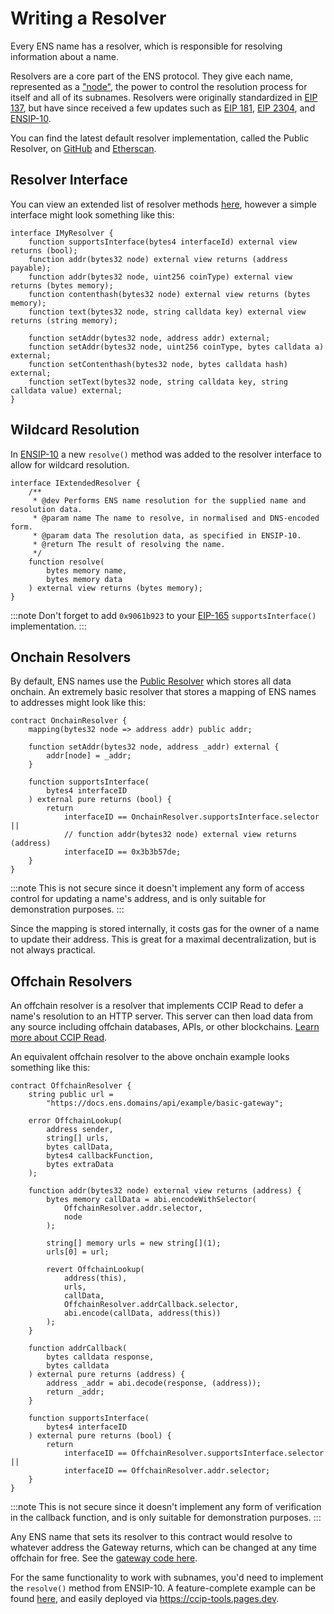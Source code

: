 # Writing a Resolver

Every ENS name has a resolver, which is responsible for resolving information about a name.

Resolvers are a core part of the ENS protocol. They give each name, represented as a ["node"](/resolution/names#namehash), the power to control the resolution process for itself and all of its subnames. Resolvers were originally standardized in [EIP 137](https://eips.ethereum.org/EIPS/eip-137), but have since received a few updates such as [EIP 181](https://eips.ethereum.org/EIPS/eip-181), [EIP 2304](https://eips.ethereum.org/EIPS/eip-2304), and [ENSIP-10](/ensip/10).

You can find the latest default resolver implementation, called the Public Resolver, on [GitHub](https://github.com/ensdomains/ens-contracts/blob/mainnet/contracts/resolvers/PublicResolver.sol) and [Etherscan](/learn/deployments).

## Resolver Interface

You can view an extended list of resolver methods [here](/resolvers/interfaces), however a simple interface might look something like this:

```solidity
interface IMyResolver {
    function supportsInterface(bytes4 interfaceId) external view returns (bool);
    function addr(bytes32 node) external view returns (address payable);
    function addr(bytes32 node, uint256 coinType) external view returns (bytes memory);
    function contenthash(bytes32 node) external view returns (bytes memory);
    function text(bytes32 node, string calldata key) external view returns (string memory);

    function setAddr(bytes32 node, address addr) external;
    function setAddr(bytes32 node, uint256 coinType, bytes calldata a) external;
    function setContenthash(bytes32 node, bytes calldata hash) external;
    function setText(bytes32 node, string calldata key, string calldata value) external;
}
```

## Wildcard Resolution

In [ENSIP-10](/ensip/10) a new `resolve()` method was added to the resolver interface to allow for wildcard resolution.

```solidity
interface IExtendedResolver {
    /**
     * @dev Performs ENS name resolution for the supplied name and resolution data.
     * @param name The name to resolve, in normalised and DNS-encoded form.
     * @param data The resolution data, as specified in ENSIP-10.
     * @return The result of resolving the name.
     */
    function resolve(
        bytes memory name,
        bytes memory data
    ) external view returns (bytes memory);
}
```

:::note
Don't forget to add `0x9061b923` to your [EIP-165](https://eips.ethereum.org/) `supportsInterface()` implementation.
:::

## Onchain Resolvers

By default, ENS names use the [Public Resolver](/resolvers/public) which stores all data onchain. An extremely basic resolver that stores a mapping of ENS names to addresses might look like this:

```solidity
contract OnchainResolver {
    mapping(bytes32 node => address addr) public addr;

    function setAddr(bytes32 node, address _addr) external {
        addr[node] = _addr;
    }

    function supportsInterface(
        bytes4 interfaceID
    ) external pure returns (bool) {
        return
            interfaceID == OnchainResolver.supportsInterface.selector ||
            // function addr(bytes32 node) external view returns (address)
            interfaceID == 0x3b3b57de;
    }
}
```

:::note
This is not secure since it doesn't implement any form of access control for updating a name's address, and is only suitable for demonstration purposes.
:::

Since the mapping is stored internally, it costs gas for the owner of a name to update their address. This is great for a maximal decentralization, but is not always practical.

## Offchain Resolvers

An offchain resolver is a resolver that implements CCIP Read to defer a name's resolution to an HTTP server. This server can then load data from any source including offchain databases, APIs, or other blockchains. [Learn more about CCIP Read](/resolvers/ccip-read).

An equivalent offchain resolver to the above onchain example looks something like this:

```solidity
contract OffchainResolver {
    string public url =
        "https://docs.ens.domains/api/example/basic-gateway";

    error OffchainLookup(
        address sender,
        string[] urls,
        bytes callData,
        bytes4 callbackFunction,
        bytes extraData
    );

    function addr(bytes32 node) external view returns (address) {
        bytes memory callData = abi.encodeWithSelector(
            OffchainResolver.addr.selector,
            node
        );

        string[] memory urls = new string[](1);
        urls[0] = url;

        revert OffchainLookup(
            address(this),
            urls,
            callData,
            OffchainResolver.addrCallback.selector,
            abi.encode(callData, address(this))
        );
    }

    function addrCallback(
        bytes calldata response,
        bytes calldata
    ) external pure returns (address) {
        address _addr = abi.decode(response, (address));
        return _addr;
    }

    function supportsInterface(
        bytes4 interfaceID
    ) external pure returns (bool) {
        return
            interfaceID == OffchainResolver.supportsInterface.selector ||
            interfaceID == OffchainResolver.addr.selector;
    }
}
```

:::note
This is not secure since it doesn't implement any form of verification in the callback function, and is only suitable for demonstration purposes.
:::

Any ENS name that sets its resolver to this contract would resolve to whatever address the Gateway returns, which can be changed at any time offchain for free. See the [gateway code here](https://github.com/ensdomains/docs/blob/master/functions/api/example/basic-gateway.ts).

For the same functionality to work with subnames, you'd need to implement the `resolve()` method from ENSIP-10. A feature-complete example can be found [here](https://github.com/ensdomains/ccip-tools/blob/master/contracts/OffchainResolver.sol), and easily deployed via https://ccip-tools.pages.dev.
